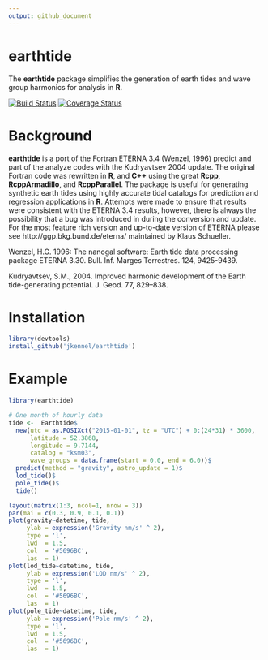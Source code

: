 ```yaml
---
output: github_document
---
```


# earthtide #

The **earthtide** package simplifies the generation of earth tides and wave group harmonics for analysis in **R**.

[![Build Status](https://travis-ci.org/jkennel/earthtide.svg?branch=master)](https://travis-ci.org/jkennel/earthtide)
[![Coverage Status](https://img.shields.io/codecov/c/github/jkennel/earthtide/master.svg)](https://codecov.io/github/jkennel/earthtide?branch=master)

# Background #

**earthtide** is a port of the Fortran ETERNA 3.4 (Wenzel, 1996) predict and part of the analyze codes with the Kudryavtsev 2004 update.  The original Fortran code was rewritten in **R**, and **C++** using the great **Rcpp**, **RcppArmadillo**, and **RcppParallel**. The package is useful for generating synthetic earth tides using highly accurate tidal catalogs for prediction and regression applications in **R**. Attempts were made to ensure that results were consistent with the ETERNA 3.4 results, however, there is always the possibility that a bug was introduced in during the conversion and update.  For the most feature rich version and up-to-date version of ETERNA please see http://ggp.bkg.bund.de/eterna/ maintained by Klaus Schueller.

Wenzel, H.G. 1996: The nanogal software: Earth tide data processing package ETERNA 3.30. Bull. Inf. Marges Terrestres. 124, 9425-9439.

Kudryavtsev, S.M., 2004. Improved harmonic development of the Earth tide-generating potential. J. Geod. 77, 829–838.


# Installation #

```r
library(devtools)
install_github('jkennel/earthtide')
```


# Example # 

```r
library(earthtide)

# One month of hourly data
tide <-  Earthtide$
  new(utc = as.POSIXct("2015-01-01", tz = "UTC") + 0:(24*31) * 3600,
      latitude = 52.3868,
      longitude = 9.7144,
      catalog = "ksm03",
      wave_groups = data.frame(start = 0.0, end = 6.0))$
  predict(method = "gravity", astro_update = 1)$
  lod_tide()$
  pole_tide()$
  tide()

```

```r
layout(matrix(1:3, ncol=1, nrow = 3))
par(mai = c(0.3, 0.9, 0.1, 0.1))
plot(gravity~datetime, tide, 
     ylab = expression('Gravity nm/s' ^ 2), 
     type = 'l',
     lwd  = 1.5,
     col  = '#5696BC',
     las  = 1)
plot(lod_tide~datetime, tide, 
     ylab = expression('LOD nm/s' ^ 2), 
     type = 'l',
     lwd  = 1.5,
     col  = '#5696BC',
     las  = 1)
plot(pole_tide~datetime, tide,
     ylab = expression('Pole nm/s' ^ 2), 
     type = 'l',
     lwd  = 1.5,
     col  = '#5696BC',
     las  = 1)
```

